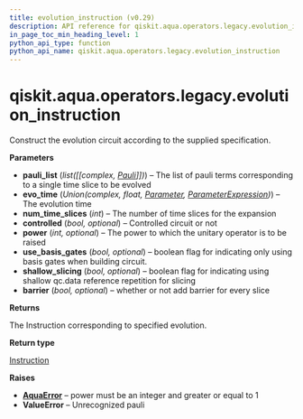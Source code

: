 ```yaml
---
title: evolution_instruction (v0.29)
description: API reference for qiskit.aqua.operators.legacy.evolution_instruction in qiskit v0.29
in_page_toc_min_heading_level: 1
python_api_type: function
python_api_name: qiskit.aqua.operators.legacy.evolution_instruction
---
```


<span id="qiskit-aqua-operators-legacy-evolution-instruction" />

# qiskit.aqua.operators.legacy.evolution\_instruction

<Function id="qiskit.aqua.operators.legacy.evolution_instruction" isDedicatedPage={true} github="https://github.com/qiskit-community/qiskit-aqua/tree/stable/0.9/qiskit/aqua/operators/legacy/common.py" signature="evolution_instruction(pauli_list, evo_time, num_time_slices, controlled=False, power=1, use_basis_gates=True, shallow_slicing=False, barrier=False)">
  Construct the evolution circuit according to the supplied specification.

  **Parameters**

  *   **pauli\_list** (*list(\[\[complex,* [*Pauli*](qiskit.quantum_info.Pauli "qiskit.quantum_info.Pauli")*]])*) – The list of pauli terms corresponding to a single time slice to be evolved
  *   **evo\_time** (*Union(complex, float,* [*Parameter*](qiskit.circuit.Parameter "qiskit.circuit.Parameter")*,* [*ParameterExpression*](qiskit.circuit.ParameterExpression "qiskit.circuit.ParameterExpression")*)*) – The evolution time
  *   **num\_time\_slices** (*int*) – The number of time slices for the expansion
  *   **controlled** (*bool, optional*) – Controlled circuit or not
  *   **power** (*int, optional*) – The power to which the unitary operator is to be raised
  *   **use\_basis\_gates** (*bool, optional*) – boolean flag for indicating only using basis gates when building circuit.
  *   **shallow\_slicing** (*bool, optional*) – boolean flag for indicating using shallow qc.data reference repetition for slicing
  *   **barrier** (*bool, optional*) – whether or not add barrier for every slice

  **Returns**

  The Instruction corresponding to specified evolution.

  **Return type**

  [Instruction](qiskit.circuit.Instruction "qiskit.circuit.Instruction")

  **Raises**

  *   [**AquaError**](qiskit.aqua.AquaError "qiskit.aqua.AquaError") – power must be an integer and greater or equal to 1
  *   **ValueError** – Unrecognized pauli
</Function>

